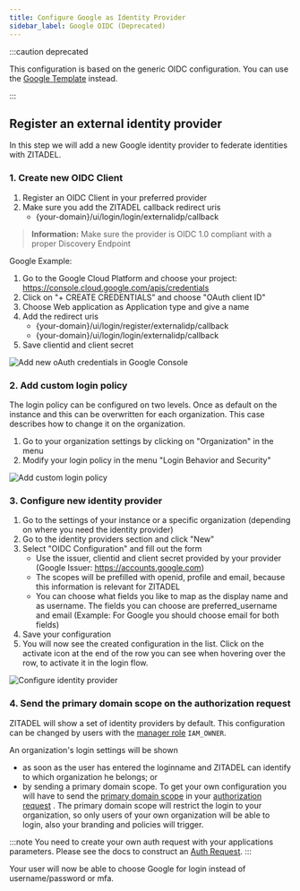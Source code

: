 ```yaml
---
title: Configure Google as Identity Provider
sidebar_label: Google OIDC (Deprecated)
---
```


:::caution deprecated

This configuration is based on the generic OIDC configuration. You can use the [Google Template](./google) instead.


:::

## Register an external identity provider

In this step we will add a new Google identity provider to federate identities with ZITADEL.

### 1. Create new OIDC Client

1. Register an OIDC Client in your preferred provider
2. Make sure you add the ZITADEL callback redirect uris
   - {your-domain}/ui/login/login/externalidp/callback

> **Information:** Make sure the provider is OIDC 1.0 compliant with a proper Discovery Endpoint

Google Example:

1. Go to the Google Cloud Platform and choose your project: <https://console.cloud.google.com/apis/credentials>
2. Click on "+ CREATE CREDENTIALS" and choose "OAuth client ID"
3. Choose Web application as Application type and give a name
4. Add the redirect uris
   - {your-domain}/ui/login/register/externalidp/callback
   - {your-domain}/ui/login/login/externalidp/callback
5. Save clientid and client secret

![Add new oAuth credentials in Google Console](/img/google_add_credentials.gif)

### 2. Add custom login policy

The login policy can be configured on two levels. Once as default on the instance and this can be overwritten for each organization.
This case describes how to change it on the organization.

1. Go to your organization settings by clicking on "Organization" in the menu
2. Modify your login policy in the menu "Login Behavior and Security"

![Add custom login policy](/img/console_org_custom_login_policy.gif)

### 3. Configure new identity provider

1. Go to the settings of your instance or a specific organization (depending on where you need the identity provider)
2. Go to the identity providers section and click "New"
3. Select "OIDC Configuration" and fill out the form
   - Use the issuer, clientid and client secret provided by your provider (Google Issuer: https://accounts.google.com)
   - The scopes will be prefilled with openid, profile and email, because this information is relevant for ZITADEL
   - You can choose what fields you like to map as the display name and as username. The fields you can choose are preferred_username and email
     (Example: For Google you should choose email for both fields)
4. Save your configuration
5. You will now see the created configuration in the list. Click on the activate icon at the end of the row you can see when hovering over the row, to activate it in the login flow.

![Configure identity provider](/img/console_org_identity_provider.gif)

### 4. Send the primary domain scope on the authorization request

ZITADEL will show a set of identity providers by default. This configuration can be changed by users with the [manager role](/guides/manage/console/managers#roles) `IAM_OWNER`.

An organization's login settings will be shown

- as soon as the user has entered the loginname and ZITADEL can identify to which organization he belongs; or
- by sending a primary domain scope.
  To get your own configuration you will have to send the [primary domain scope](/apis/openidoauth/scopes#reserved-scopes) in your [authorization request](/guides/integrate/login-users#auth-request) .
  The primary domain scope will restrict the login to your organization, so only users of your own organization will be able to login, also your branding and policies will trigger.

:::note
You need to create your own auth request with your applications parameters. Please see the docs to construct an [Auth Request](/guides/integrate/login-users#auth-request).
:::

Your user will now be able to choose Google for login instead of username/password or mfa.
